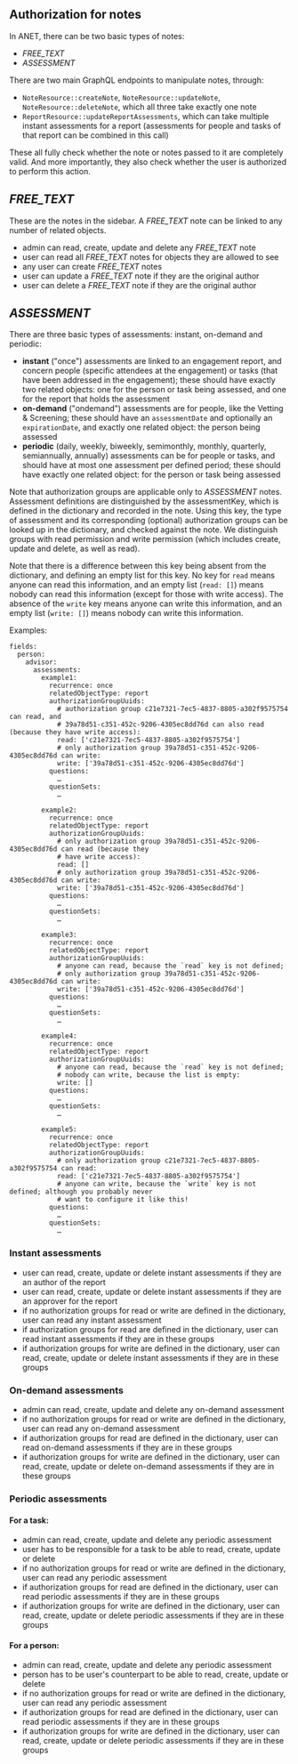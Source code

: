 
<Meta title="0. ANET Stories/Authorization for Notes" />

## Authorization for notes

In ANET, there can be two basic types of notes:

-   _FREE_TEXT_
-   _ASSESSMENT_

There are two main GraphQL endpoints to manipulate notes, through:

-   `NoteResource::createNote`, `NoteResource::updateNote`, `NoteResource::deleteNote`, which all
    three take exactly one note
-   `ReportResource::updateReportAssessments`, which can take multiple instant assessments for a
    report (assessments for people and tasks of that report can be combined in this call)

These all fully check whether the note or notes passed to it are completely valid. And more
importantly, they also check whether the user is authorized to perform this action.

## _FREE_TEXT_

These are the notes in the sidebar. A _FREE_TEXT_ note can be linked to any number of related
objects.

-   admin can read, create, update and delete any _FREE_TEXT_ note
-   user can read all _FREE_TEXT_ notes for objects they are allowed to see
-   any user can create _FREE_TEXT_ notes
-   user can update a _FREE_TEXT_ note if they are the original author
-   user can delete a _FREE_TEXT_ note if they are the original author

## _ASSESSMENT_

There are three basic types of assessments: instant, on-demand and periodic:

-   **instant** ("once") assessments are linked to an engagement report, and concern people
    (specific attendees at the engagement) or tasks (that have been addressed in the engagement);
    these should have exactly two related objects: one for the person or task being assessed, and
    one for the report that holds the assessment
-   **on-demand** ("ondemand") assessments are for people, like the Vetting & Screening; these
    should have an `assessmentDate` and optionally an `expirationDate`, and exactly one related
    object: the person being assessed
-   **periodic** (daily, weekly, biweekly, semimonthly, monthly, quarterly, semiannually, annually)
    assessments can be for people or tasks, and should have at most one assessment per defined
    period; these should have exactly one related object: for the person or task being assessed

Note that authorization groups are applicable only to _ASSESSMENT_ notes. Assessment definitions are
distinguished by the assessmentKey, which is defined in the dictionary and recorded in the note.
Using this key, the type of assessment and its corresponding (optional) authorization groups can be
looked up in the dictionary, and checked against the note. We distinguish groups with read
permission and write permission (which includes create, update and delete, as well as read).

Note that there is a difference between this key being absent from the dictionary, and defining an
empty list for this key. No key for `read` means anyone can read this information, and an empty list
(`read: []`) means nobody can read this information (except for those with write access). The
absence of the `write` key means anyone can write this information, and an empty list  (`write: []`)
means nobody can write this information.

Examples:

```
fields:
  person:
    advisor:
      assessments:
        example1:
          recurrence: once
          relatedObjectType: report
          authorizationGroupUuids:
            # authorization group c21e7321-7ec5-4837-8805-a302f9575754 can read, and
            # 39a78d51-c351-452c-9206-4305ec8dd76d can also read (because they have write access):
            read: ['c21e7321-7ec5-4837-8805-a302f9575754']
            # only authorization group 39a78d51-c351-452c-9206-4305ec8dd76d can write:
            write: ['39a78d51-c351-452c-9206-4305ec8dd76d']
          questions:
            …
          questionSets:
            …

        example2:
          recurrence: once
          relatedObjectType: report
          authorizationGroupUuids:
            # only authorization group 39a78d51-c351-452c-9206-4305ec8dd76d can read (because they
            # have write access):
            read: []
            # only authorization group 39a78d51-c351-452c-9206-4305ec8dd76d can write:
            write: ['39a78d51-c351-452c-9206-4305ec8dd76d']
          questions:
            …
          questionSets:
            …

        example3:
          recurrence: once
          relatedObjectType: report
          authorizationGroupUuids:
            # anyone can read, because the `read` key is not defined;
            # only authorization group 39a78d51-c351-452c-9206-4305ec8dd76d can write:
            write: ['39a78d51-c351-452c-9206-4305ec8dd76d']
          questions:
            …
          questionSets:
            …

        example4:
          recurrence: once
          relatedObjectType: report
          authorizationGroupUuids:
            # anyone can read, because the `read` key is not defined;
            # nobody can write, because the list is empty:
            write: []
          questions:
            …
          questionSets:
            …

        example5:
          recurrence: once
          relatedObjectType: report
          authorizationGroupUuids:
            # only authorization group c21e7321-7ec5-4837-8805-a302f9575754 can read:
            read: ['c21e7321-7ec5-4837-8805-a302f9575754']
            # anyone can write, because the `write` key is not defined; although you probably never
            # want to configure it like this!
          questions:
            …
          questionSets:
            …
```

### Instant assessments

-   user can read, create, update or delete instant assessments if they are an author of the report
-   user can read, create, update or delete instant assessments if they are an approver for the
    report
-   if no authorization groups for read or write are defined in the dictionary, user can read any
    instant assessment
-   if authorization groups for read are defined in the dictionary, user can read instant
    assessments if they are in these groups
-   if authorization groups for write are defined in the dictionary, user can read, create, update
    or delete instant assessments if they are in these groups

### On-demand assessments

-   admin can read, create, update and delete any on-demand assessment
-   if no authorization groups for read or write are defined in the dictionary, user can read any
    on-demand assessment
-   if authorization groups for read are defined in the dictionary, user can read on-demand
    assessments if they are in these groups
-   if authorization groups for write are defined in the dictionary, user can read, create, update
    or delete on-demand assessments if they are in these groups

### Periodic assessments

#### For a task:

-   admin can read, create, update and delete any periodic assessment
-   user has to be responsible for a task to be able to read, create, update or delete
-   if no authorization groups for read or write are defined in the dictionary, user can read any
    periodic assessment
-   if authorization groups for read are defined in the dictionary, user can read periodic
    assessments if they are in these groups
-   if authorization groups for write are defined in the dictionary, user can read, create, update
    or delete periodic assessments if they are in these groups

#### For a person:

-   admin can read, create, update and delete any periodic assessment
-   person has to be user's counterpart to be able to read, create, update or delete
-   if no authorization groups for read or write are defined in the dictionary, user can read any
    periodic assessment
-   if authorization groups for read are defined in the dictionary, user can read periodic
    assessments if they are in these groups
-   if authorization groups for write are defined in the dictionary, user can read, create, update
    or delete periodic assessments if they are in these groups

